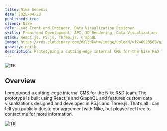 ```yaml
---
title: Nike Genesis
date: 2025-04-20
published: true
client: Nike
role: Lead Front-end Engineer, Data Visualization Designer
skills: Front-end Development, API, 3D Rendering, Data Visualization
stack: React.js, P5.js, Three.js, GraphQL
image: https://res.cloudinary.com/delsdkwhm/image/upload/v1746023560/nike-feature_e7sexc.jpg
gravity: north
description: Prototyping a cutting-edge internal CMS for the Nike R&D Team
---
```



<div class="image-layout">
  <div class="image-full-width">
    <Image
      {...getCloudinaryImageUrl("https://res.cloudinary.com/delsdkwhm/image/upload/v1746023560/nike-feature_e7sexc.jpg", 1280, 1280, "fit", "center")}
      alt="TK"
    />
  </div>
</div>

## Overview
I prototyped a cutting-edge internal CMS for the Nike R&D team. The prototype is built using React.js and GraphQL and features custom data visualizations designed and developed in P5.js and Three.js. That’s all I can tell you publicly due to our agreement with Nike, but please feel free to contact me for more information.

<div class="image-layout">
  <div class="image-full-width">
    <Image
      {...getCloudinaryImageUrl("https://res.cloudinary.com/delsdkwhm/image/upload/v1744777423/Nike_home_frpoon.png", 1280, 1280, "fit", "center")}
      alt="TK"
    />
  </div>
</div>